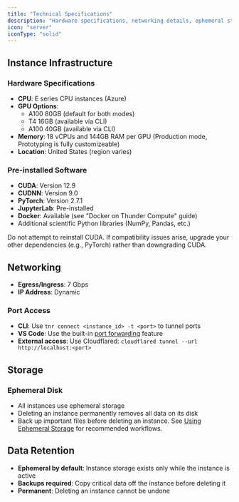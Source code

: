 ```yaml
---
title: "Technical Specifications"
description: "Hardware specifications, networking details, ephemeral storage behavior, and pre-installed software for Thunder Compute instances"
icon: "server"
iconType: "solid"
---
```


## Instance Infrastructure

### Hardware Specifications
- **CPU**: E series CPU instances (Azure)
- **GPU Options**: 
  - A100 80GB (default for both modes)
  - T4 16GB (available via CLI)
  - A100 40GB (available via CLI)
- **Memory**: 18 vCPUs and 144GB RAM per GPU (Production mode, Prototyping is fully customizeable)
- **Location**: United States (region varies)

### Pre-installed Software
- **CUDA**: Version 12.9
- **CUDNN**: Version 9.0
- **PyTorch**: Version 2.7.1
- **JupyterLab**: Pre-installed
- **Docker**: Available (see "Docker on Thunder Compute" guide)
- Additional scientific Python libraries (NumPy, Pandas, etc.)

<Warning>
  Do not attempt to reinstall CUDA. If compatibility issues arise, upgrade your other dependencies (e.g., PyTorch) rather than downgrading CUDA.
</Warning>

## Networking

- **Egress/Ingress**: 7 Gbps
- **IP Address**: Dynamic

### Port Access

- **CLI**: Use `tnr connect <instance_id> -t <port>` to tunnel ports
- **VS Code**: Use the built-in [port forwarding](https://code.visualstudio.com/docs/debugtest/port-forwarding) feature
- **External access**: Use Cloudflared: `cloudflared tunnel --url http://localhost:<port>`

## Storage

### Ephemeral Disk

- All instances use ephemeral storage
- Deleting an instance permanently removes all data on its disk
- Back up important files before deleting an instance. See [Using Ephemeral Storage](/guides/using-ephemeral-storage) for recommended workflows.

## Data Retention

- **Ephemeral by default**: Instance storage exists only while the instance is active
- **Backups required**: Copy critical data off the instance before deleting it
- **Permanent**: Deleting an instance cannot be undone
